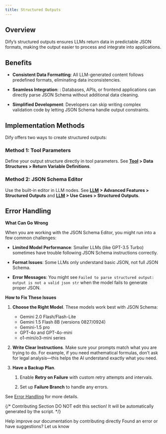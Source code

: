 ```yaml
---
title: Structured Outputs
---
```


## Overview

Dify’s structured outputs ensures LLMs return data in predictable JSON formats, making the output easier to process and integrate into applications.

## Benefits

- **Consistent Data Formatting**: All LLM-generated content follows predefined formats, eliminating data inconsistencies.

- **Seamless Integration**: : Databases, APIs, or frontend applications can directly parse JSON Schema without additional data cleaning.

- **Simplified Development**: Developers can skip writing complex validation code by letting JSON Schema handle output constraints.

## Implementation Methods

Dify offers two ways to create structured outputs:

### Method 1: Tool Parameters

Define your output structure directly in tool parameters. See **[Tool](https://docs.dify.ai/plugins/schema-definition/tool) > Data Structures > Return Variable Definitions**.

### Method 2: JSON Schema Editor

Use the built-in editor in LLM nodes. See **[LLM](https://docs.dify.ai/guides/workflow/node/llm) > Advanced Features > Structured Outputs** and **[LLM](https://docs.dify.ai/guides/workflow/node/llm) > Use Cases > Structured Outputs**.

## Error Handling

**What Can Go Wrong**

When you are working with the JSON Schema Editor, you might run into a few common challenges:

- **Limited Model Performance**: Smaller LLMs (like GPT-3.5 Turbo) sometimes have trouble following JSON Schema instructions correctly.

- **Format Issues**: Some LLMs only understand basic JSON, not full JSON Schema.

- **Error Messages**: You might see `Failed to parse structured output: output is not a valid json str` when the model fails to generate proper JSON.

**How to Fix These Issues**

1.  **Choose the Right Model**. These models work best with JSON Schema:
    - Gemini 2.0 Flash/Flash-Lite
    - Gemini 1.5 Flash 8B (versions 0827/0924)
    - Gemini-1.5 pro
    - GPT-4o and GPT-4o-mini
    - o1-mini/o3-mini series

2.  **Write Clear Instructions**. Make sure your prompts match what you are trying to do. For example, if you need mathematical formulas, don’t ask for legal analysis—this helps the AI understand exactly what you need.

3.  **Have a Backup Plan**.

    1. Enable **Retry on Failure** with custom retry attempts and intervals.

    2. Set up **Failure Branch** to handle any errors.

See [Error Handling](https://docs.dify.ai/guides/workflow/error-handling) for more details.

{/*
Contributing Section
DO NOT edit this section!
It will be automatically generated by the script.
*/}

<CardGroup cols="2">
    <Card
        title="Edit this page"
        icon="pen-to-square"
        href="https://github.com/langgenius/dify-docs/edit/main/en/guides/workflow/structured-outputs.mdx"
    >
        Help improve our documentation by contributing directly
    </Card>
    <Card
        title="Report an issue"
        icon="github"
        href="https://github.com/langgenius/dify-docs/issues/new?title=Documentation%20Issue%3A%20tured-outp&body=%23%23%20Issue%20Description%0A%3C%21--%20Please%20briefly%20describe%20the%20issue%20you%20found%20--%3E%0A%0A%23%23%20Page%20Link%0Ahttps%3A%2F%2Fgithub.com%2Flanggenius%2Fdify-docs%2Fblob%2Fmain%2Fen/guides/workflow%2Fstructured-outputs.mdx%0A%0A%23%23%20Suggested%20Changes%0A%3C%21--%20If%20you%20have%20specific%20suggestions%20for%20changes%2C%20please%20describe%20them%20here%20--%3E%0A%0A%3C%21--%20Thank%20you%20for%20helping%20improve%20our%20documentation%21%20--%3E"
    >
        Found an error or have suggestions? Let us know
    </Card>
</CardGroup>
